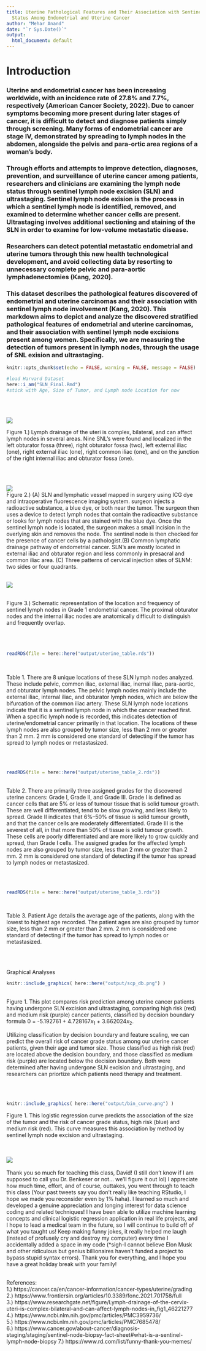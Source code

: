 ```yaml
---
title: Uterine Pathological Features and Their Association with Sentinel Lymph Node
  Status Among Endometrial and Uterine Cancer
author: "Mehar Anand"
date: "`r Sys.Date()`"
output:
  html_document: default
---
```



# Introduction

### Uterine and endometrial cancer has been increasing worldwide, with an incidence rate of 27.8% and 7.7%, respectively (American Cancer Society, 2022). Due to cancer symptoms becoming more present during later stages of cancer, it is difficult to detect and diagnose patients simply through screening. Many forms of endometrial cancer are stage IV, demonstrated by spreading to lymph nodes in the abdomen, alongside the pelvis and para-ortic area regions of a woman’s body. 
### Through efforts and attempts to improve detection, diagnoses, prevention, and surveillance of uterine cancer among patients, researchers and clinicians are examining the lymph node status through sentinel lymph node excision (SLN) and ultrastaging. Sentinel lymph node exision is the process in which a sentinel lymph node is identified, removed, and examined to determine whether cancer cells are present. Ultrastaging involves additional sectioning and staining of the SLN in order to examine for low-volume metastatic disease.
### Researchers can detect potential metastatic endometrial and uterine tumors through this new health technological development, and avoid collecting data by resorting to unnecessary complete pelvic and para-aortic lymphadenectomies (Kang, 2020). 
### This dataset describes the pathological features discovered of endometrial and uterine carcinomas and their association with sentinel lymph node involvement (Kang, 2020). This markdown aims to depict and analyze the discovered stratified pathological features of endometrial and uterine carcinomas, and their association with sentinel lymph node excisions present among women. Specifically, we are measuring the detection of tumors present in lymph nodes, through the usage of SNL exision and ultrastaging.



```r
knitr::opts_chunk$set(echo = FALSE, warning = FALSE, message = FALSE)
```

```r
#load Harvard Dataset
here::i_am("SLN_Final.Rmd")
#stick with Age, Size of Tumor, and Lymph node Location for now
```
<br>
<br>

![](graphics/Lymph_Drainage.png)


Figure 1.) Lymph drainage of the uteri is complex, bilateral, and can affect lymph nodes in several areas. Nine SNL's were found and localized in the left obturator fossa (three), right obturator fossa (two), left external iliac (one), right external iliac (one), right common iliac (one), and on the junction of the right internal iliac and obturator fossa (one). 

<br>
<br>

![](graphics/SLN_procedure.png)
<br>
Figure 2.) (A) SLN and lymphatic vessel mapped in surgery using ICG dye and intraoperative fluorescence imaging system.  surgeon injects a radioactive substance, a blue dye, or both near the tumor. The surgeon then uses a device to detect lymph nodes that contain the radioactive substance or looks for lymph nodes that are stained with the blue dye. Once the sentinel lymph node is located, the surgeon makes a small incision in the overlying skin and removes the node. The sentinel node is then checked for the presence of cancer cells by a pathologist.(B) Common lymphatic drainage pathway of endometrial cancer. SLN's are mostly located in external iliac and obturator region and less commonly in presacral and common iliac area. (C) Three patterns of cervical injection sites of SLNM: two sides or four quadrants.
<br>
<br>

![](graphics/Location_freq_SLN.png)


<br>
Figure 3.) Schematic representation of the location and frequency of sentinel lymph nodes in Grade 1 endometrial cancer. The proximal obturator nodes and the internal iliac nodes are anatomically difficult to distinguish and frequently overlap.
<br>
<br>
<br>
<br>
```r
readRDS(file = here::here("output/uterine_table.rds"))
```

<br>

Table 1. There are 8 unique locations of these SLN lymph nodes analyzed. These include pelvic, common iliac, external iliac, inernal iliac, para-aortic, and obturator lymph nodes. The pelvic lymph nodes mainly include the external iliac, internal iliac, and obturator lymph nodes, which are below the bifurcation of the common iliac artery. These SLN lymph node locations indicate that it is a sentinel lymph node in which the cancer reached first. When a specific lymph node is recorded, this indicates detection of uterine/endometrial cancer primarily in that location. The locations of these lymph nodes are also grouped by tumor size, less than 2 mm or greater than 2 mm. 2 mm is considered one standard of detecting if the tumor has spread to lymph nodes or metastasized.

<br>
<br>

```r
readRDS(file = here::here("output/uterine_table_2.rds"))
```
<br>
Table 2. There are primarily three assigned grades for the discovered uterine cancers: Grade I, Grade II, and Grade III. Grade I is defined as cancer cells that are 5% or less of tumour tissue that is solid tumour growth. These are well differentiated, tend to be slow growing, and less likely to spread. Grade II indicates that 6%–50% of tissue is solid tumour growth, and that the cancer cells are moderately differentiated. Grade III is the severest of all, in that more than 50% of tissue is solid tumour growth. These cells are poorly differentiated and are more likely to grow quickly and spread, than Grade I cells. The assigned grades for the affected lymph nodes are also grouped by tumor size, less than 2 mm or greater than 2 mm. 2 mm is considered one standard of detecting if the tumor has spread to lymph nodes or metastasized.


<br>
<br>
```r
readRDS(file = here::here("output/uterine_table_3.rds"))
```

<br>

Table 3. Patient Age details the average age of the patients, along with the lowest to highest age recorded. The patient ages are also grouped by tumor size, less than 2 mm or greater than 2 mm. 2 mm is considered one standard of detecting if the tumor has spread to lymph nodes or metastasized.

<br>
<br>

Graphical Analyses

```r
knitr::include_graphics( here::here("output/scp_db.png") )
```
<br>
Figure 1. This plot compares risk prediction among uterine cancer patients having undergone SLN excision and ultrastaging, comparing high risk (red) and medium risk (purple) cancer patients, classified by decision boundary formula  0 = -5.192761 + 4.728167$x_1$ + 3.662024$x_2$. 

Utilizing classification by decision boundary and feature scaling, we can predict the overall risk of cancer grade status among our uterine cancer patients, given their age and tumor size. Those classified as high risk (red) are located above the decision boundary, and those classified as medium risk (purple) are located below the decision boundary. Both were determined after having undergone SLN excision and ultrastaging, and researchers can priortize which patients need therapy and treatment.

<br>
<br>

```r
knitr::include_graphics( here::here("output/bin_curve.png") )
```

Figure 1. This logistic regression curve predicts the association of the size of the tumor and the risk of cancer grade status, high risk (blue) and medium risk (red). This curve measures this association by method by sentinel lymph node excision and ultrastaging.
<br>
<br>
<br>

![](graphics/david.png)
<br>
<br>
Thank you so much for teaching this class, David! (I still don't know if I am supposed to call you Dr. Benkeser or not... we'll figure it out lol)
I appreciate how much time, effort, and of course, outtakes, you went through to teach this class (Your past tweets say you don't really like teaching RStudio, I hope we made you reconsider even by 1% haha). I learned so much and developed a genuine appreciation and longing interest for data science coding and related techniques! I have been able to utilize machine learning concepts and clinical logistic regression application in real life projects, and I hope to lead a medical team in the future, so I will continue to build off of what you taught us! Keep making funny jokes, it really helped me laugh (instead of profusely cry and destroy my computer) every time I accidentally added a space in my code (*sigh-I cannot believe Elon Musk and other ridiculous but genius billionaires haven't funded a project to bypass stupid syntax errors). Thank you for everything, and I hope you have a great holiday break with your family!
<br>
<br>

References:
<br>
1.) https://cancer.ca/en/cancer-information/cancer-types/uterine/grading
<br>
2.) https://www.frontiersin.org/articles/10.3389/fonc.2021.701758/full
<br>
3.) https://www.researchgate.net/figure/Lymph-drainage-of-the-cervix-uteri-is-complex-bilateral-and-can-affect-lymph-nodes-in_fig1_46221277
<br>
4.) https://www.ncbi.nlm.nih.gov/pmc/articles/PMC3959736/
<br>
5.) https://www.ncbi.nlm.nih.gov/pmc/articles/PMC7685478/
<br>
6.) https://www.cancer.gov/about-cancer/diagnosis-staging/staging/sentinel-node-biopsy-fact-sheet#what-is-a-sentinel-lymph-node-biopsy
7.) https://www.rd.com/list/funny-thank-you-memes/